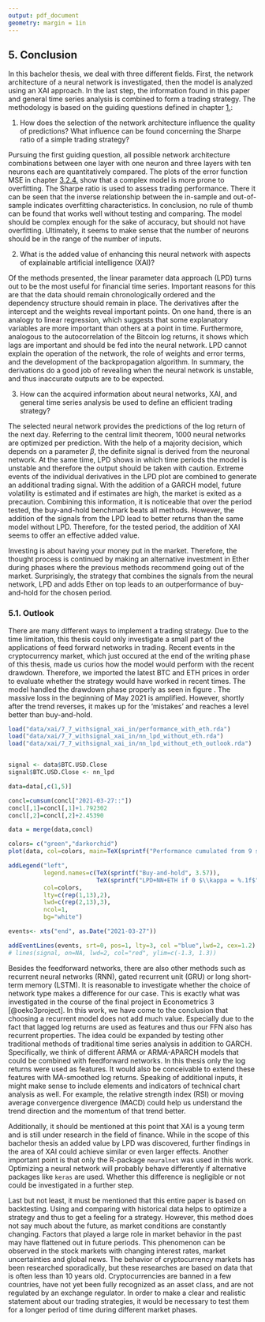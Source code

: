 ```yaml
---
output: pdf_document
geometry: margin = 1in
---
```


## 5. Conclusion

In this bachelor thesis, we deal with three different fields. First, the network architecture of a neural network is investigated, then the model is analyzed using an XAI approach. In the last step, the information found in this paper and general time series analysis is combined to form a trading strategy. The methodology is based on the guiding questions defined in chapter [1.](#introduction):

1) How does the selection of the network architecture influence the quality of predictions? What influence can be found concerning the Sharpe ratio of a simple trading strategy?

Pursuing the first guiding question, all possible network architecture combinations between one layer with one neuron and three layers with ten neurons each are quantitatively compared. The plots of the error function MSE in chapter [3.2.4.](#evaluate_nn) show that a complex model is more prone to overfitting. The Sharpe ratio is used to assess trading performance. There it can be seen that the inverse relationship between the in-sample and out-of-sample indicates overfitting characteristics. In conclusion, no rule of thumb can be found that works well without testing and comparing. The model should be complex enough for the sake of accuracy, but should not have overfitting. Ultimately, it seems to make sense that the number of neurons should be in the range of the number of inputs.

2) What is the added value of enhancing this neural network with aspects of explainable artificial intelligence (XAI)? 

Of the methods presented, the linear parameter data approach (LPD) turns out to be the most useful for financial time series. Important reasons for this are that the data should remain chronologically ordered and the dependency structure should remain in place. The derivatives after the intercept and the weights reveal important points. On one hand, there is an analogy to linear regression, which suggests that some explanatory variables are more important than others at a point in time. Furthermore, analogous to the autocorrelation of the Bitcoin log returns, it shows which lags are important and should be fed into the neural network. LPD cannot explain the operation of the network, the role of weights and error terms, and the development of the backpropagation algorithm. In summary, the derivations do a good job of revealing when the neural network is unstable, and thus inaccurate outputs are to be expected. 

3) How can the acquired information about neural networks, XAI, and general time series analysis be used to define an efficient trading strategy?

The selected neural network provides the predictions of the log return of the next day. Referring to the central limit theorem, 1000 neural networks are optimized per prediction. With the help of a majority decision, which depends on a parameter $\beta$, the definite signal is derived from the neuronal network. At the same time, LPD shows in which time periods the model is unstable and therefore the output should be taken with caution. Extreme events of the individual derivatives in the LPD plot are combined to generate an additional trading signal. With the addition of a GARCH model, future volatility is estimated and if estimates are high, the market is exited as a precaution. Combining this information, it is noticeable that over the period tested, the buy-and-hold benchmark beats all methods. However, the addition of the signals from the LPD lead to better returns than the same model without LPD. Therefore, for the tested period, the addition of XAI seems to offer an effective added value. 

Investing is about having your money put in the market. Therefore, the thought process is continued by making an alternative investment in Ether during phases where the previous methods recommend going out of the market. Surprisingly, the strategy that combines the signals from the neural network, LPD and adds Ether on top leads to an outperformance of buy-and-hold for the chosen period. 


\newpage

### 5.1. Outlook

There are many different ways to implement a trading strategy. Due to the time limitation, this thesis could only investigate a small part of the applications of feed forward networks in trading. Recent events in the cryptocurrency market, which just occured at the end of the writing phase of this thesis,  made us curios how the model would perform with the recent drawdown. Therefore, we imported the latest BTC and ETH prices in order to evaluate whether the strategy would have worked in recent times. The model handled the drawdown phase properly as seen in figure \ref{fig:with_eth_sole_outlook}. The massive loss in the beginning of May 2021 is amplified. However, shortly after the trend reverses, it makes up for the 'mistakes' and reaches a level better than buy-and-hold. 

```r

load("data/xai/7_7_withsignal_xai_in/performance_with_eth.rda")
load("data/xai/7_7_withsignal_xai_in/nn_lpd_without_eth.rda")
load("data/xai/7_7_withsignal_xai_in/nn_lpd_without_eth_outlook.rda")


signal <- data$BTC.USD.Close
signal$BTC.USD.Close <- nn_lpd

data=data[,c(1,5)]

concl=cumsum(concl["2021-03-27::"])
concl[,1]=concl[,1]+1.792302
concl[,2]=concl[,2]+2.45390

data = merge(data,concl)

colors= c("green","darkorchid")
plot(data, col=colors, main=TeX(sprintf("Performance cumulated from 9 splits, $\\lambda = %d$", 1)))

addLegend("left",
          legend.names=c(TeX(sprintf("Buy-and-hold", 3.57)),
                         TeX(sprintf("LPD+NN+ETH if 0 $\\kappa = %.1f$", 0.2, 4.41))),
          col=colors,
          lty=c(rep(1,13),2),
          lwd=c(rep(2,13),3),
          ncol=1,
          bg="white")

events<- xts("end", as.Date("2021-03-27"))

addEventLines(events, srt=0, pos=1, lty=3, col ="blue",lwd=2, cex=1.2)
# lines(signal, on=NA, lwd=2, col="red", ylim=c(-1.3, 1.3))

```

Besides the feedforward networks, there are also other methods such as recurrent neural networks (RNN), gated recurrent unit (GRU) or long short-term memory (LSTM). It is reasonable to investigate whether the choice of network type makes a difference for our case. This is exactly what was investigated in the course of the final project in Econometrics 3 [@oeko3project]. In this work, we have come to the conclusion that choosing a recurrent model does not add much value. Especially due to the fact that lagged log returns are used as features and thus our FFN also has recurrent properties. The idea could be expanded by testing other traditional methods of traditional time series analysis in addition to GARCH. Specifically, we think of different ARMA or ARMA-APARCH models that could be combined with feedforward networks. In this thesis only the log returns were used as features. It would also be conceivable to extend these features with MA-smoothed log returns. Speaking of additional inputs, it might make sense to include elements and indicators of technical chart analysis as well. For example, the relative strength index (RSI) or moving average convergence divergence (MACD) could help us understand the trend direction and the momentum of that trend better.

Additionally, it should be mentioned at this point that XAI is a young term and is still under research in the field of finance. While in the scope of this bachelor thesis an added value by LPD was discovered, further findings in the area of XAI could achieve similar or even larger effects.  Another important point is that only the R-package `neuralnet` was used in this work. Optimizing a neural network will probably behave differently if alternative packages like `keras` are used. Whether this difference is negligible or not could be investigated in a further step. 

Last but not least, it must be mentioned that this entire paper is based on backtesting. Using and comparing with historical data helps to optimize a strategy and thus to get a feeling for a strategy. However, this method does not say much about the future, as market conditions are constantly changing.  Factors that played a large role in market behavior in the past may have flattened out in future periods. This phenomenon can be observed in the stock markets with changing interest rates, market uncertainties and global news. The behavior of cryptocurrency markets has been researched sporadically, but these researches are based on data that is often less than 10 years old. Cryptocurrencies are banned in a few countries, have not yet been fully recognized as an asset class, and are not regulated by an exchange regulator. In order to make a clear and realistic statement about our trading strategies, it would be necessary to test them for a longer period of time during different market phases. 
